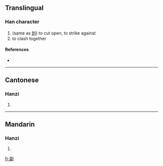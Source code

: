 ==Translingual==

===Han character===
{{Han char|rn=18|rad=刀|as=15|sn=17|four=|canj=一口中弓 (MRLN)}}

# (same as [[剆]]) to cut open, to strike against
# to clash together

====References====
* {{Han ref|kx=0145.290|hdz=10361.150|uh=350F|ud=13583}}

----

==Cantonese==

===Hanzi===
{{yue-hanzi|jyut=|y=gak3, lik6}}

# {{defn|Cantonese}}

----

==Mandarin==

===Hanzi===
{{cmn-hanzi|pin=[[lì]] ([[li4]])|wg=li<sup>4</sup>}}

# {{defn|Mandarin}}

[[fr:㔏]]